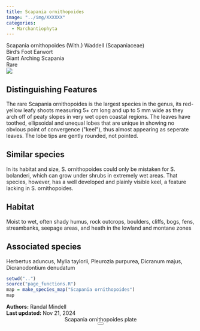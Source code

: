 ```yaml
---
title: Scapania ornithopoides
image: "../img/XXXXXX"
categories:
  - Marchantiophyta
---
```


<div class="info-panel">
 <div class="info-top">
  <div class="taxon-scientific"><span class="taxon-name">Scapania ornithopoides</span> <span class="taxon-authority">(With.) Waddell</span> <span class="taxon-family">(Scapaniaceae)</span></div>
  <div class="taxon-common">Bird's Foot Earwort</div>
 </div>
 <div class="info-bottom">
  <div class="taxon-qnd">Giant Arching Scapania</div>
  <div class="taxon-abundance">Rare</div>
 </div>
</div>
<div class="imerss-content-frame">
 <div class="imerss-image-header">
  <div class="imerss-image-holder imerss-column-left" data-toggle="tooltip" style="background-image: url(../img/XXXXXX)" title="XXXXXX">
  </div>

  <div class="imerss-image-holder imerss-column-right" data-toggle="tooltip" style="background-image: url(../img/XXXXXX)" title="XXXXXX">
  </div>
 
 </div>
 <div class="imerss-content-lower">
  <div class="imerss-column-left">
  <div class="tab-microscope" data-micromodal-trigger="modal-plate">
  <img src="../img/bryo guide microscope.png"/>
  </div>

<h2>Distinguishing Features</h2>

The rare Scapania ornithopoides is the largest species in the genus, its red-yellow leafy shoots measuring 5+ cm long and up to 5 mm wide as they arch off of peaty slopes in very wet open coastal regions. The leaves have toothed, ellipsoidal and unequal lobes that are unique in showing no obvious point of convergence (&quot;keel&quot;), thus almost appearing as seperate leaves. The lobe tips are gently rounded, not pointed. 

<h2>Similar species</h2>

In its habitat and size, S. ornithopoides  could only be mistaken for S. bolanderi, which can grow under shrubs in extremely wet areas. That species, however, has a well developed and plainly visible keel, a feature lacking in S. ornithopoides. 

<h2>Habitat</h2>

Moist to wet, often shady humus, rock outcrops, boulders, cliffs, bogs, fens, streambanks, seepage areas, and heath in the lowland and montane zones

<h2>Associated species</h2>

Herbertus aduncus, Mylia taylorii, Pleurozia purpurea, Dicranum majus, Dicranodontium denudatum
</div>

<div class="imerss-column-right">

<div class="imerss-image-holder imerss-column-right" data-toggle="tooltip" style="background-image: url(../img/XXXXX)" title="XXXXX">
</div>

<div class="imerss-map-holder">
```r
setwd("..")
source("page_functions.R")
map = make_species_map("Scapania ornithopoides")
map
```
</div>

</div>

</div>
</div>

<div class="taxon-footer">
 <div class="taxon-authors"><b>Authors:</b> <span>Randal Mindell</span></div>
 <div class="taxon-update"><b>Last updated:</b> <span>Nov 21, 2024</span></div>
</div>

<div class="modal micromodal-slide" id="modal-plate" aria-hidden="true">
 <div class="modal__overlay" tabindex="-1" data-micromodal-close>
  <div class="modal__container" role="dialog" aria-modal="true" aria-labelledby="modal-plate-title" >
   <header class="modal__header">
   <div class="modal__title" id="modal-plate-title">
  Scapania ornithopoides plate
   </div>
   <button class="modal__close" aria-label="Close" data-micromodal-close></button>
   </header>
  <div class="modal__content" id="modal-plate-content">
   <div class="imerss-image-holder" data-toggle="tooltip" style="background-image: url(../img/XXXXX)" title="XXXXX">
  </div>
  </div>
  </div>
 </div>
</div>

<script src="../js/micromodal.min.js"></script>
<link href="../css/style-taxon.css" rel="stylesheet">
<link href="../css/micromodal.css" rel="stylesheet">

<script>
MicroModal.init();
</script>

